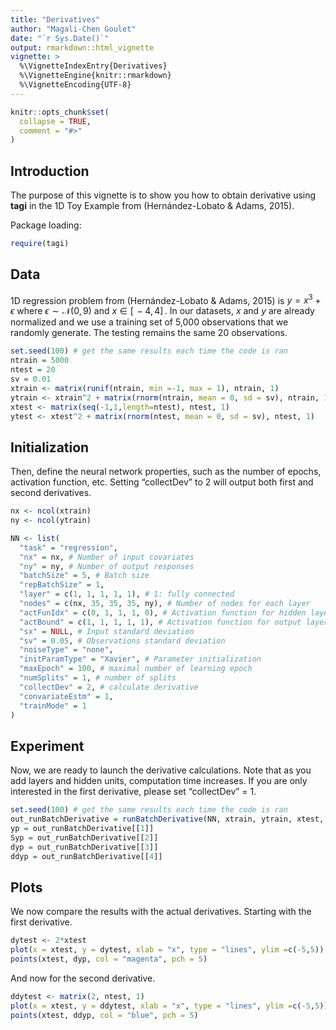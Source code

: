 ```yaml
---
title: "Derivatives"
author: "Magali-Chen Goulet"
date: "`r Sys.Date()`"
output: rmarkdown::html_vignette
vignette: >
  %\VignetteIndexEntry{Derivatives}
  %\VignetteEngine{knitr::rmarkdown}
  %\VignetteEncoding{UTF-8}
---
```


```r
knitr::opts_chunk$set(
  collapse = TRUE,
  comment = "#>"
)
```

Introduction
------------

The purpose of this vignette is to show you how to obtain derivative using **tagi** in the 1D Toy 
Example from (Hernández-Lobato & Adams, 2015).


Package loading:

```r
require(tagi)
```

Data
------------

1D regression problem from (Hernández-Lobato & Adams, 2015) is
$y = x^{3} + \epsilon$ where $\epsilon \sim \mathcal{N}(0,9)$ and $x \in [\,-4,4]\,$. In our datasets, $x$ and $y$ are already normalized and we use a training set of 5,000 observations that we randomly generate. The testing remains the same 20 observations.
```r
set.seed(100) # get the same results each time the code is ran
ntrain = 5000
ntest = 20
sv = 0.01
xtrain <- matrix(runif(ntrain, min =-1, max = 1), ntrain, 1)
ytrain <- xtrain^2 + matrix(rnorm(ntrain, mean = 0, sd = sv), ntrain, 1)
xtest <- matrix(seq(-1,1,length=ntest), ntest, 1)
ytest <- xtest^2 + matrix(rnorm(ntest, mean = 0, sd = sv), ntest, 1)
```

Initialization
------------

Then, define the neural network properties, such as the number of epochs, activation function, etc. Setting "collectDev" to 2 will output both first and second derivatives.
```r
nx <- ncol(xtrain)
ny <- ncol(ytrain)

NN <- list(
  "task" = "regression",
  "nx" = nx, # Number of input covariates
  "ny" = ny, # Number of output responses
  "batchSize" = 5, # Batch size
  "repBatchSize" = 1,
  "layer" = c(1, 1, 1, 1, 1), # 1: fully connected
  "nodes" = c(nx, 35, 35, 35, ny), # Number of nodes for each layer
  "actFunIdx" = c(0, 1, 1, 1, 0), # Activation function for hidden layer {'tanh','sigm','cdf','relu','softplus'}
  "actBound" = c(1, 1, 1, 1, 1), # Activation function for output layer {'linear', 'tanh','sigm','cdf','relu'}
  "sx" = NULL, # Input standard deviation
  "sv" = 0.05, # Observations standard deviation
  "noiseType" = "none",
  "initParamType" = "Xavier", # Parameter initialization
  "maxEpoch" = 100, # maximal number of learning epoch
  "numSplits" = 1, # number of splits
  "collectDev" = 2, # calculate derivative
  "convariateEstm" = 1,
  "trainMode" = 1
)
```

Experiment
------------

Now, we are ready to launch the derivative calculations. Note that as you add layers and hidden units, computation time increases. If you are only interested in the first derivative, please set "collectDev" = 1.
```r
set.seed(100) # get the same results each time the code is ran
out_runBatchDerivative = runBatchDerivative(NN, xtrain, ytrain, xtest, ytest)
yp = out_runBatchDerivative[[1]]
Syp = out_runBatchDerivative[[2]]
dyp = out_runBatchDerivative[[3]]
ddyp = out_runBatchDerivative[[4]]
```


Plots
------------

We now compare the results with the actual derivatives. Starting with the first derivative.
```r
dytest <- 2*xtest
plot(x = xtest, y = dytest, xlab = "x", type = "lines", ylim =c(-5,5))
points(xtest, dyp, col = "magenta", pch = 5)
```

And now for the second derivative.
```r
ddytest <- matrix(2, ntest, 1)
plot(x = xtest, y = ddytest, xlab = "x", type = "lines", ylim =c(-5,5))
points(xtest, ddyp, col = "blue", pch = 5)
```


